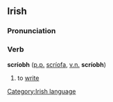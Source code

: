==Irish==
===Pronunciation===
{{IPA|[ʃk&#690;r&#690;iːv]}}
===Verb===
'''scríobh''' ([[past participle|p.p.]] [[scríofa]], [[verbal noun|v.n.]] '''scríobh''')
#to [[write]]

[[Category:Irish language]]